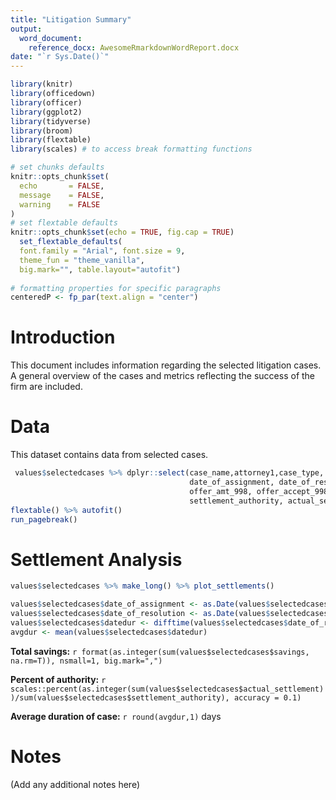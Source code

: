 ```yaml
---
title: "Litigation Summary"
output:
  word_document:
    reference_docx: AwesomeRmarkdownWordReport.docx
date: "`r Sys.Date()`"
---
```


```r
library(knitr)
library(officedown)
library(officer)
library(ggplot2)
library(tidyverse)
library(broom)
library(flextable)
library(scales) # to access break formatting functions

# set chunks defaults
knitr::opts_chunk$set(
  echo       = FALSE,
  message    = FALSE,
  warning    = FALSE
)
# set flextable defaults
knitr::opts_chunk$set(echo = TRUE, fig.cap = TRUE)
  set_flextable_defaults(
  font.family = "Arial", font.size = 9, 
  theme_fun = "theme_vanilla",
  big.mark="", table.layout="autofit")
  
# formatting properties for specific paragraphs
centeredP <- fp_par(text.align = "center")
```
# Introduction

This document includes information regarding the selected litigation cases. A general overview of the cases and metrics reflecting the success of the firm are included.

# Data

This dataset contains data from selected cases. 

```r
 values$selectedcases %>% dplyr::select(case_name,attorney1,case_type,
                                        date_of_assignment, date_of_resolution,
                                        offer_amt_998, offer_accept_998,
                                        settlement_authority, actual_settlement) %>% 
flextable() %>% autofit()
run_pagebreak()
```

# Settlement Analysis

```r

values$selectedcases %>% make_long() %>% plot_settlements()

values$selectedcases$date_of_assignment <- as.Date(values$selectedcases$date_of_assignment, "%Y-%m-%d")
values$selectedcases$date_of_resolution <- as.Date(values$selectedcases$date_of_resolution, "%Y-%m-%d")
values$selectedcases$datedur <- difftime(values$selectedcases$date_of_resolution,values$selectedcases$date_of_assignment, units = "days")
avgdur <- mean(values$selectedcases$datedur)

```
**Total savings:** `r format(as.integer(sum(values$selectedcases$savings, na.rm=T)), nsmall=1, big.mark=",")`

**Percent of authority:** `r scales::percent(as.integer(sum(values$selectedcases$actual_settlement))/sum(values$selectedcases$settlement_authority), accuracy = 0.1)`

**Average duration of case:** `r round(avgdur,1)` days


# Notes

(Add any additional notes here)

